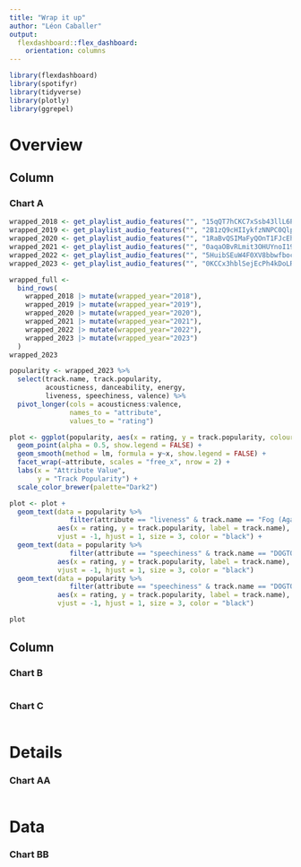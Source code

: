 ```yaml
---
title: "Wrap it up"
author: "Léon Caballer"
output: 
  flexdashboard::flex_dashboard:
    orientation: columns
---
```


```r
library(flexdashboard)
library(spotifyr)
library(tidyverse)
library(plotly)
library(ggrepel)
```

# Overview

## Column

### Chart A

```r
wrapped_2018 <- get_playlist_audio_features("", "15qQT7hCKC7xSsb43llL6P")
wrapped_2019 <- get_playlist_audio_features("", "2B1zQ9cHIIykfzNNPC0Qlp")
wrapped_2020 <- get_playlist_audio_features("", "1RaBvQSIMaFyQOnT1FJcEh")
wrapped_2021 <- get_playlist_audio_features("", "0aqaOBvRLmit3OHUYnoI19")
wrapped_2022 <- get_playlist_audio_features("", "5HuibSEuW4F0XV8bbwfboc")
wrapped_2023 <- get_playlist_audio_features("", "0KCCx3hblSejEcPh4kDoLR")

wrapped_full <-
  bind_rows(
    wrapped_2018 |> mutate(wrapped_year="2018"),
    wrapped_2019 |> mutate(wrapped_year="2019"),
    wrapped_2020 |> mutate(wrapped_year="2020"),
    wrapped_2021 |> mutate(wrapped_year="2021"),
    wrapped_2022 |> mutate(wrapped_year="2022"),
    wrapped_2023 |> mutate(wrapped_year="2023")
  )
wrapped_2023
```

```r
popularity <- wrapped_2023 %>%
  select(track.name, track.popularity,
         acousticness, danceability, energy, 
         liveness, speechiness, valence) %>%
  pivot_longer(cols = acousticness:valence,
               names_to = "attribute",
               values_to = "rating")

plot <- ggplot(popularity, aes(x = rating, y = track.popularity, colour = attribute)) +
  geom_point(alpha = 0.5, show.legend = FALSE) +
  geom_smooth(method = lm, formula = y~x, show.legend = FALSE) +
  facet_wrap(~attribute, scales = "free_x", nrow = 2) +
  labs(x = "Attribute Value",
       y = "Track Popularity") + 
  scale_color_brewer(palette="Dark2")

plot <- plot +
  geom_text(data = popularity %>% 
               filter(attribute == "liveness" & track.name == "Fog (Again) - Live"),
            aes(x = rating, y = track.popularity, label = track.name),
            vjust = -1, hjust = 1, size = 3, color = "black") +
  geom_text(data = popularity %>% 
               filter(attribute == "speechiness" & track.name == "DOGTOOTH"),
            aes(x = rating, y = track.popularity, label = track.name),
            vjust = -1, hjust = 1, size = 3, color = "black")
  geom_text(data = popularity %>% 
               filter(attribute == "speechiness" & track.name == "DOGTOOTH"),
            aes(x = rating, y = track.popularity, label = track.name),
            vjust = -1, hjust = 1, size = 3, color = "black")

plot
```

## Column

### Chart B

```r

```

### Chart C

```r

```

# Details

### Chart AA

```r

```

# Data

### Chart BB

```r

```
